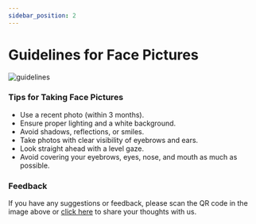 ```yaml
---
sidebar_position: 2
---
```


# Guidelines for Face Pictures

![guidelines](/assets/main/guideline.png)

### Tips for Taking Face Pictures

- Use a recent photo (within 3 months).
- Ensure proper lighting and a white background.
- Avoid shadows, reflections, or smiles.
- Take photos with clear visibility of eyebrows and ears.
- Look straight ahead with a level gaze.
- Avoid covering your eyebrows, eyes, nose, and mouth as much as possible.

### Feedback

If you have any suggestions or feedback, please scan the QR code in the image above or [click here](https://forms.gle/65L4UNmkGAUk22G17) to share your thoughts with us.
